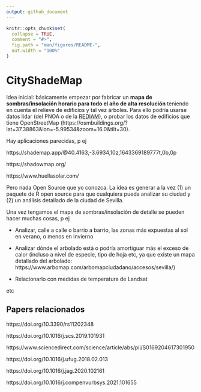 ```yaml
---
output: github_document
---
```


<!-- README.md is generated from README.Rmd. Please edit that file -->

```r
knitr::opts_chunk$set(
  collapse = TRUE,
  comment = "#>",
  fig.path = "man/figures/README-",
  out.width = "100%"
)
```

# CityShadeMap

<!-- badges: start -->
<!-- badges: end -->

Idea inicial: básicamente empezar por fabricar un **mapa de sombras/insolación horario para todo el año de alta resolución** teniendo en cuenta el relieve de edificios y tal vez árboles. Para ello podría usarse datos lidar (del PNOA o de la [REDIAM](https://www.juntadeandalucia.es/medioambiente/portal/landing-page-%C3%ADndice/-/asset_publisher/zX2ouZa4r1Rf/content/cobertura-lidar/20151)), o probar los datos de edificios que tiene OpenStreetMap (https://osmbuildings.org/?lat=37.38863&lon=-5.99534&zoom=16.0&tilt=30).

Hay aplicaciones parecidas, p ej

https://shademap.app/@40.4163,-3.6934,10z,1643369189777t,0b,0p

https://shadowmap.org/

https://www.huellasolar.com/

Pero nada Open Source que yo conozca. La idea es generar a la vez (1) un paquete de R open source para que cualquiera pueda analizar su ciudad y (2) un análisis detallado de la ciudad de Sevilla.

Una vez tengamos el mapa de sombras/insolación de detalle se pueden hacer muchas cosas, p ej

- Analizar, calle a calle o barrio a barrio, las zonas más expuestas al sol en verano, o menos en invierno

- Analizar dónde el arbolado está o podría amortiguar más el exceso de calor (incluso a nivel de especie, tipo de hoja etc, ya que existe un mapa detallado del arbolado: https://www.arbomap.com/arbomapciudadano/accesos/sevilla/)

- Relacionarlo con medidas de temperatura de Landsat

etc


## Papers relacionados

https://doi.org/10.3390/rs11202348

https://doi.org/10.1016/j.scs.2019.101931

https://www.sciencedirect.com/science/article/abs/pii/S0169204617301950

https://doi.org/10.1016/j.ufug.2018.02.013

https://doi.org/10.1016/j.jag.2020.102161

https://doi.org/10.1016/j.compenvurbsys.2021.101655

